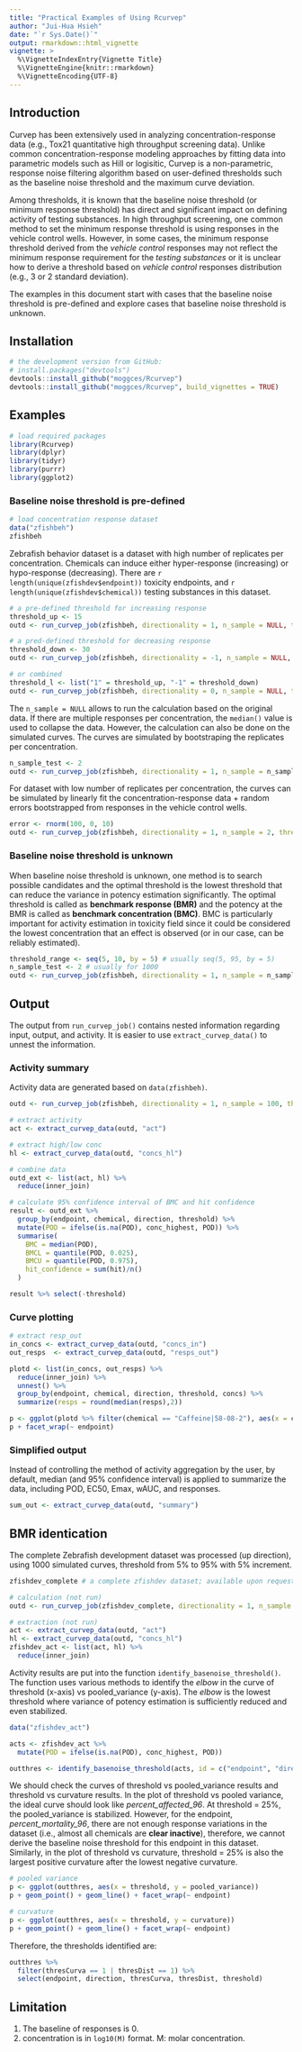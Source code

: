 ```yaml
---
title: "Practical Examples of Using Rcurvep"
author: "Jui-Hua Hsieh"
date: "`r Sys.Date()`"
output: rmarkdown::html_vignette
vignette: >
  %\VignetteIndexEntry{Vignette Title}
  %\VignetteEngine{knitr::rmarkdown}
  %\VignetteEncoding{UTF-8}
---
```


## Introduction

Curvep has been extensively used in analyzing concentration-response data (e.g., Tox21 quantitative high throughput screening data). Unlike common concentration-response modeling approaches by fitting data into parametric models such as Hill or logisitic, Curvep is a non-parametric, response noise filtering algorithm based on user-defined thresholds such as the baseline noise threshold and the maximum curve deviation. 

Among thresholds, it is known that the baseline noise threshold (or minimum response threshold) has direct and significant impact on defining activity of testing substances. In high throughput screening, one common method to set the minimum response threshold is using responses in the vehicle control wells. However, in some cases, the minimum response threshold derived from the *vehicle control* responses may not reflect the minimum response requirement for the *testing substances* or it is unclear how to derive a threshold based on *vehicle control* responses distribution (e.g., 3 or 2 standard deviation).

The examples in this document start with cases that the baseline noise threshold is pre-defined and explore cases that baseline noise threshold is unknown.

## Installation

```r

# the development version from GitHub:
# install.packages("devtools")
devtools::install_github("moggces/Rcurvep")
devtools::install_github("moggces/Rcurvep", build_vignettes = TRUE)
```


## Examples

```r
# load required packages
library(Rcurvep)
library(dplyr)
library(tidyr)
library(purrr)
library(ggplot2)
```


### Baseline noise threshold is pre-defined

```r
# load concentration response dataset
data("zfishbeh")
zfishbeh
```

Zebrafish behavior dataset is a dataset with high number of replicates per concentration. Chemicals can induce either hyper-response (increasing) or hypo-response (decreasing). There are `r length(unique(zfishdev$endpoint))` toxicity endpoints, and `r length(unique(zfishdev$chemical))` testing substances in this dataset.  

```r

# a pre-defined threshold for increasing response
threshold_up <- 15
outd <- run_curvep_job(zfishbeh, directionality = 1, n_sample = NULL, threshold = threshold_up, other_paras = list(CARR = 20, TrustHi = TRUE))

# a pred-defined threshold for decreasing response
threshold_down <- 30
outd <- run_curvep_job(zfishbeh, directionality = -1, n_sample = NULL, threshold = threshold_down, other_paras = list(CARR = 20, TrustHi = TRUE))

# or combined
threshold_l <- list("1" = threshold_up, "-1" = threshold_down)
outd <- run_curvep_job(zfishbeh, directionality = 0, n_sample = NULL, threshold = threshold_l, other_paras = list(CARR = 20, TrustHi = TRUE))

```

The `n_sample = NULL` allows to run the calculation based on the original data. If there are multiple responses per concentration, the `median()` value is used to collapse the data. However, the calculation can also be done on the simulated curves. The curves are simulated by bootstraping the replicates per concentration. 

```r

n_sample_test <- 2
outd <- run_curvep_job(zfishbeh, directionality = 1, n_sample = n_sample_test, threshold = 15, other_paras = list(CARR = 20, TrustHi = TRUE))

```

For dataset with low number of replicates per concentration, the curves can be simulated by linearly fit the concentration-response data + random errors bootstrapped from responses in the vehicle control wells. 

```r
error <- rnorm(100, 0, 10)
outd <- run_curvep_job(zfishbeh, directionality = 1, n_sample = 2, threshold = 15, other_paras = list(CARR = 20, TrustHi = TRUE), vehicle_data = error)
```


### Baseline noise threshold is unknown

When baseline noise threshold is unknown, one method is to search possible candidates and the optimal threshold is the lowest threshold that can reduce the variance in potency estimation significantly. The optimal threshold is called as **benchmark response (BMR)** and the potency at the BMR is called as **benchmark concentration (BMC)**. BMC is particularly important for activity estimation in toxicity field since it could be considered the lowest concentration that an effect is observed (or in our case, can be reliably estimated).

```r

threshold_range <- seq(5, 10, by = 5) # usually seq(5, 95, by = 5)
n_sample_test <- 2 # usually for 1000
outd <- run_curvep_job(zfishbeh, directionality = 1, n_sample = n_sample_test, threshold = threshold_range, other_paras = list(CARR = 20, TrustHi = TRUE))

```


## Output

The output from `run_curvep_job()` contains nested information regarding input, output, and activity. It is easier to use `extract_curvep_data()` to unnest the information. 

### Activity summary

Activity data are generated based on `data(zfishbeh)`.

```r

outd <- run_curvep_job(zfishbeh, directionality = 1, n_sample = 100, threshold = 15, other_paras = list(CARR = 20, TrustHi = TRUE))
```

```r
# extract activity
act <- extract_curvep_data(outd, "act")

# extract high/low conc
hl <- extract_curvep_data(outd, "concs_hl")

# combine data
outd_ext <- list(act, hl) %>% 
  reduce(inner_join)

# calculate 95% confidence interval of BMC and hit confidence
result <- outd_ext %>% 
  group_by(endpoint, chemical, direction, threshold) %>%
  mutate(POD = ifelse(is.na(POD), conc_highest, POD)) %>%
  summarise(
    BMC = median(POD), 
    BMCL = quantile(POD, 0.025),
    BMCU = quantile(POD, 0.975),
    hit_confidence = sum(hit)/n()
  )

result %>% select(-threshold)
```

### Curve plotting

```r
# extract resp_out
in_concs <- extract_curvep_data(outd, "concs_in")
out_resps  <- extract_curvep_data(outd, "resps_out")

plotd <- list(in_concs, out_resps) %>% 
  reduce(inner_join) %>%
  unnest() %>%
  group_by(endpoint, chemical, direction, threshold, concs) %>% 
  summarize(resps = round(median(resps),2)) 

p <- ggplot(plotd %>% filter(chemical == "Caffeine|58-08-2"), aes(x = concs, y = resps)) + geom_point() + geom_line()
p + facet_wrap(~ endpoint)

```

### Simplified output

Instead of controlling the method of activity aggregation by the user, by default, median (and 95% confidence interval) is applied to summarize the data, including  POD, EC50, Emax, wAUC, and responses. 

```r
sum_out <- extract_curvep_data(outd, "summary")
```


## BMR identication

The complete Zebrafish development dataset was processed (up direction), using 1000 simulated curves, threshold from 5% to 95% with 5% increment. 

```r
zfishdev_complete # a complete zfishdev dataset; available upon request 

# calculation (not run)
outd <- run_curvep_job(zfishdev_complete, directionality = 1, n_sample = 1000, threshold = seq(5, 95, by = 5), other_paras = list(CARR = 20, TrustHi = TRUE))

# extraction (not run)
act <- extract_curvep_data(outd, "act")
hl <- extract_curvep_data(outd, "concs_hl")
zfishdev_act <- list(act, hl) %>% 
  reduce(inner_join)

```

Activity results are put into the function `identify_basenoise_threshold()`. The function uses various methods to identify the *elbow* in the curve of threshold (x-axis) vs pooled_variance (y-axis). The *elbow* is the lowest threshold where variance of potency estimation is sufficiently reduced and even stabilized. 

```r

data("zfishdev_act")

acts <- zfishdev_act %>% 
  mutate(POD = ifelse(is.na(POD), conc_highest, POD))

outthres <- identify_basenoise_threshold(acts, id = c("endpoint", "direction"), chemical = "chemical", threshold = "threshold", potency = "POD")

```

We should check the curves of threshold vs pooled_variance results and threshold vs curvature results. In the plot of threshold vs pooled variance, the ideal curve should look like *percent_affected_96*. At threshold = 25%, the pooled_variance is stabilized. However, for the endpoint, *percent_mortality_96*, there are not enough response variations in the dataset (i.e., almost all chemicals are **clear inactive**), therefore, we cannot derive the baseline noise threshold for this endpoint in this dataset. 
Similarly, in the plot of threshold vs curvature, threshold = 25% is also the largest positive curvature after the lowest negative curvature. 

```r

# pooled variance
p <- ggplot(outthres, aes(x = threshold, y = pooled_variance))
p + geom_point() + geom_line() + facet_wrap(~ endpoint)

# curvature
p <- ggplot(outthres, aes(x = threshold, y = curvature))
p + geom_point() + geom_line() + facet_wrap(~ endpoint)

```

Therefore, the thresholds identified are:

```r

outthres %>% 
  filter(thresCurva == 1 | thresDist == 1) %>%
  select(endpoint, direction, thresCurva, thresDist, threshold)

```

## Limitation

1. The baseline of responses is 0. 
2. concentration is in `log10(M)` format. M: molar concentration.





